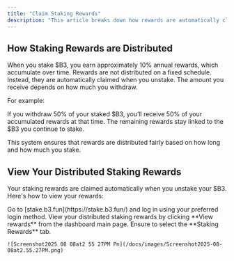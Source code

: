 ```yaml
---
title: "Claim Staking Rewards"
description: "This article breaks down how rewards are automatically claimed when you unstake your $B3, and where to view your claimed rewards."
---
```


## How Staking Rewards are Distributed

When you stake \$B3, you earn approximately 10% annual rewards, which accumulate over time. Rewards are not distributed on a fixed schedule. Instead, they are automatically claimed when you unstake. The amount you receive depends on how much you withdraw.

For example:

If you withdraw 50% of your staked \$B3, you’ll receive 50% of your accumulated rewards at that time. The remaining rewards stay linked to the \$B3 you continue to stake.

This system ensures that rewards are distributed fairly based on how long and how much you stake.

## View Your Distributed Staking Rewards

Your staking rewards are claimed automatically when you unstake your \$B3. Here's how to view your rewards:

<Steps>
  <Step title="Navigate to staking dashboard">
    Go to [stake.b3.fun](https://stake.b3.fun/) and log in using your preferred login method.
  </Step>
  <Step title="View rewards">
    View your distributed staking rewards by clicking **View rewards** from the dashboard main page. Ensure to select the **Staking Rewards** tab.

    ![Screenshot2025 08 08at2 55 27PM Pn](/docs/images/Screenshot2025-08-08at2.55.27PM.png)
  </Step>
</Steps>